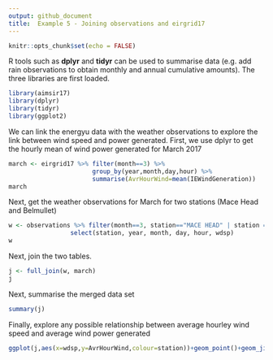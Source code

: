 ```yaml
---
output: github_document
title:  Example 5 - Joining observations and eirgrid17
---
```

```r
knitr::opts_chunk$set(echo = FALSE)

```

R tools such as **dplyr** and **tidyr** can be used to summarise data (e.g. add rain observations to obtain monthly and annual cumulative amounts). The three libraries are first loaded.

```r
library(aimsir17)
library(dplyr)
library(tidyr)
library(ggplot2)
```

We can link the energyu data with the weather observations to explore the link between wind speed and power generated. First, we use dplyr to get the hourly mean of wind power generated for March 2017

```r
march <- eirgrid17 %>% filter(month==3) %>%
                       group_by(year,month,day,hour) %>%
                       summarise(AvrHourWind=mean(IEWindGeneration))
march

```

Next, get the weather observations for March for two stations (Mace Head and Belmullet)
```r
w <- observations %>% filter(month==3, station=="MACE HEAD" | station == "BELMULLET") %>% 
                 select(station, year, month, day, hour, wdsp)
w
```

Next, join the two tables.
```r
j <- full_join(w, march)
j
```

Next, summarise the merged data set
```r
summary(j)
```


Finally, explore any possible relationship between average hourley wind speed and average wind power generated
```r
ggplot(j,aes(x=wdsp,y=AvrHourWind,colour=station))+geom_point()+geom_jitter()+geom_smooth()
```
